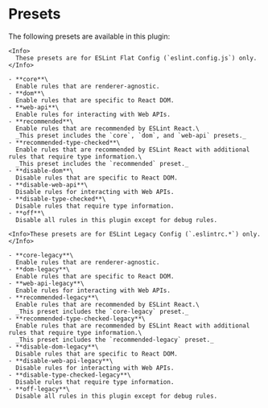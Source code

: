 
# Presets

The following presets are available in this plugin:

<ESLintConfig>

  <Config>

    <Info>
      These presets are for ESLint Flat Config (`eslint.config.js`) only.
    </Info>

    - **core**\
      Enable rules that are renderer-agnostic.
    - **dom**\
      Enable rules that are specific to React DOM.
    - **web-api**\
      Enable rules for interacting with Web APIs.
    - **recommended**\
      Enable rules that are recommended by ESLint React.\
      _This preset includes the `core`, `dom`, and `web-api` presets._
    - **recommended-type-checked**\
      Enable rules that are recommended by ESLint React with additional rules that require type information.\
      _This preset includes the `recommended` preset._
    - **disable-dom**\
      Disable rules that are specific to React DOM.
    - **disable-web-api**\
      Disable rules for interacting with Web APIs.
    - **disable-type-checked**\
      Disable rules that require type information.
    - **off**\
      Disable all rules in this plugin except for debug rules.

  </Config>

  <Config>

    <Info>These presets are for ESLint Legacy Config (`.eslintrc.*`) only.</Info>

    - **core-legacy**\
      Enable rules that are renderer-agnostic.
    - **dom-legacy**\
      Enable rules that are specific to React DOM.
    - **web-api-legacy**\
      Enable rules for interacting with Web APIs.
    - **recommended-legacy**\
      Enable rules that are recommended by ESLint React.\
      _This preset includes the `core-legacy` preset._
    - **recommended-type-checked-legacy**\
      Enable rules that are recommended by ESLint React with additional rules that require type information.\
      _This preset includes the `recommended-legacy` preset._
    - **disable-dom-legacy**\
      Disable rules that are specific to React DOM.
    - **disable-web-api-legacy**\
      Disable rules for interacting with Web APIs.
    - **disable-type-checked-legacy**\
      Disable rules that require type information.
    - **off-legacy**\
      Disable all rules in this plugin except for debug rules.

  </Config>

</ESLintConfig>
